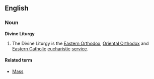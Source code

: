 
==English==

===Noun===
'''Divine Liturgy'''

# The Divine Liturgy is the [[Eastern Orthodox]], [[Oriental Orthodox]] and [[Eastern Catholic]] [[eucharistic]] [[service]].


====Related term====
*[[Mass]]